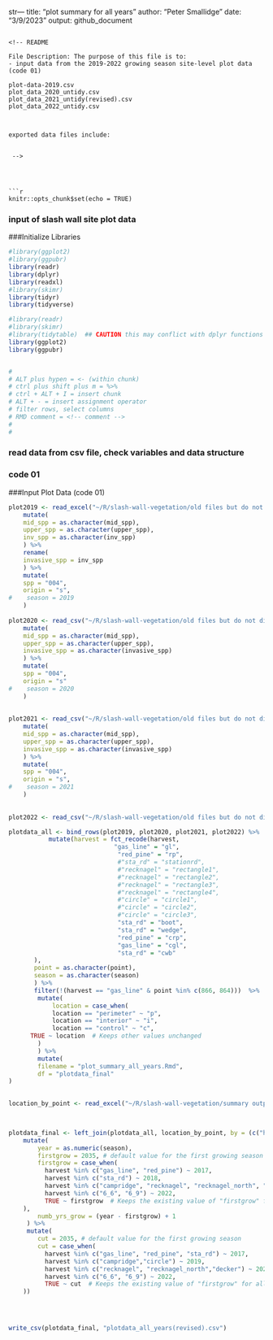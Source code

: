 str---
title: "plot summary for all years"
author: "Peter Smallidge"
date: "3/9/2023"
output: github_document
```

<!-- README

File Description: The purpose of this file is to:
- input data from the 2019-2022 growing season site-level plot data (code 01)

plot-data-2019.csv
plot_data_2020_untidy.csv
plot_data_2021_untidy(revised).csv
plot_data_2022_untidy.csv



exported data files include:


 -->




```r
knitr::opts_chunk$set(echo = TRUE)
```

### input of slash wall site plot data 

###Initialize Libraries
```r


#library(ggplot2)
#library(ggpubr)
library(readr)
library(dplyr)
library(readxl)
#library(skimr)
library(tidyr)
library(tidyverse)

#library(readr)
#library(skimr)
#library(tidytable)  ## CAUTION this may conflict with dplyr functions
library(ggplot2)
library(ggpubr)


#
# ALT plus hypen = <- (within chunk)
# ctrl plus shift plus m = %>% 
# ctrl + ALT + I = insert chunk
# ALT + - = insert assignment operator
# filter rows, select columns
# RMD comment = <!-- comment -->
# 
# 

```


### read data from csv file, check variables and data structure

<!-- note to self: in the "read_csv" code, after the file location the code
for 'col..." etc ensures that the specified column is adjusted to correct data type
the file "cheat sheet data-import" has details -->

### code 01
###Input Plot Data (code 01)


```r

plot2019 <- read_excel("~/R/slash-wall-vegetation/old files but do not discard/plot-data-2019.xlsx") %>% 
    mutate(
    mid_spp = as.character(mid_spp),
    upper_spp = as.character(upper_spp),
    inv_spp = as.character(inv_spp)
    ) %>% 
    rename(
    invasive_spp = inv_spp
    ) %>% 
    mutate(
    spp = "004",
    origin = "s",
#    season = 2019
    )
    
plot2020 <- read_csv("~/R/slash-wall-vegetation/old files but do not discard/plot_calc_2020_untidy.csv") %>% 
    mutate(
    mid_spp = as.character(mid_spp),
    upper_spp = as.character(upper_spp),
    invasive_spp = as.character(invasive_spp)
    ) %>% 
    mutate(
    spp = "004",
    origin = "s"
#    season = 2020
    )
    
    
plot2021 <- read_csv("~/R/slash-wall-vegetation/old files but do not discard/plot_data_2021_untidy(revised).csv") %>% 
    mutate(
    mid_spp = as.character(mid_spp),
    upper_spp = as.character(upper_spp),
    invasive_spp = as.character(invasive_spp)
    ) %>% 
    mutate(
    spp = "004",
    origin = "s",
#    season = 2021
    )
    
    
plot2022 <- read_csv("~/R/slash-wall-vegetation/old files but do not discard/plot_data_2022_untidy.csv") 

plotdata_all <- bind_rows(plot2019, plot2020, plot2021, plot2022) %>% 
           mutate(harvest = fct_recode(harvest,
                             "gas_line" = "gl",
                              "red_pine" = "rp",
                              #"sta_rd" = "stationrd",
                              #"recknagel" = "rectangle1",
                              #"recknagel" = "rectangle2",
                              #"recknagel" = "rectangle3",
                              #"recknagel" = "rectangle4",
                              #"circle" = "circle1",
                              #"circle" = "circle2",
                              #"circle" = "circle3",
                              "sta_rd" = "boot",
                              "sta_rd" = "wedge",
                              "red_pine" = "crp",
                              "gas_line" = "cgl",
                              "sta_rd" = "cwb"
       ),
       point = as.character(point),
       season = as.character(season)
       ) %>% 
       filter(!(harvest == "gas_line" & point %in% c(866, 864)))  %>%  #corrected code selects for either point at the intersection of harvest and point
        mutate(
            location = case_when(
            location == "perimeter" ~ "p",
            location == "interior" ~ "i",
            location == "control" ~ "c",
      TRUE ~ location  # Keeps other values unchanged
        )
        ) %>% 
        mutate(
        filename = "plot_summary_all_years.Rmd",
        df = "plotdata_final"
)
  

location_by_point <- read_excel("~/R/slash-wall-vegetation/summary output/point_labels_all(readme).xlsx")
          


plotdata_final <- left_join(plotdata_all, location_by_point, by = (c("harvest", "point", "location"))) %>% 
    mutate(
        year = as.numeric(season),
        firstgrow = 2035, # default value for the first growing season
        firstgrow = case_when(
          harvest %in% c("gas_line", "red_pine") ~ 2017,
          harvest %in% c("sta_rd") ~ 2018,
          harvest %in% c("campridge", "recknagel", "recknagel_north", "circle", "decker") ~ 2021,
          harvest %in% c("6_6", "6_9") ~ 2022,
          TRUE ~ firstgrow  # Keeps the existing value of "firstgrow" for all other cases
    ),
        numb_yrs_grow = (year - firstgrow) + 1
     ) %>% 
     mutate(
        cut = 2035, # default value for the first growing season
        cut = case_when(
          harvest %in% c("gas_line", "red_pine", "sta_rd") ~ 2017,
          harvest %in% c("campridge","circle") ~ 2019,
          harvest %in% c("recknagel", "recknagel_north","decker") ~ 2020,
          harvest %in% c("6_6", "6_9") ~ 2022,
          TRUE ~ cut  # Keeps the existing value of "firstgrow" for all other cases
    ))


    

write_csv(plotdata_final, "plotdata_all_years(revised).csv")


```


